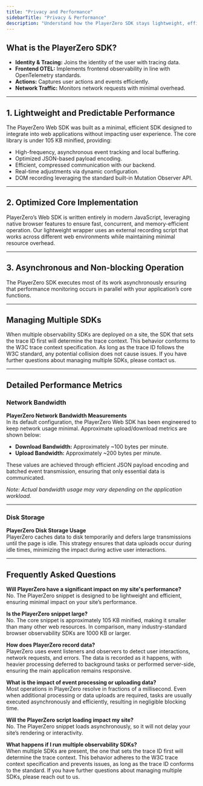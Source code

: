 ```yaml
---
title: "Privacy and Performance"
sidebarTitle: "Privacy & Performance"
description: "Understand how the PlayerZero SDK stays lightweight, efficient, and optimized for frontend performance."
---
```


## What is the PlayerZero SDK?

- **Identity & Tracing:** Joins the identity of the user with tracing data.
- **Frontend OTEL:** Implements frontend observability in line with OpenTelemetry standards.
- **Actions:** Captures user actions and events efficiently.
- **Network Traffic:** Monitors network requests with minimal overhead.

---

## 1. Lightweight and Predictable Performance

The PlayerZero Web SDK was built as a minimal, efficient SDK designed to integrate into web applications without impacting user experience. The core library is under 105 KB minified, providing:
- High-frequency, asynchronous event tracking and local buffering.
- Optimized JSON-based payload encoding.
- Efficient, compressed communication with our backend.
- Real-time adjustments via dynamic configuration.
- DOM recording leveraging the standard built-in Mutation Observer API.

---

## 2. Optimized Core Implementation

PlayerZero’s Web SDK is written entirely in modern JavaScript, leveraging native browser features to ensure fast, concurrent, and memory-efficient operation. Our lightweight wrapper uses an external recording script that works across different web environments while maintaining minimal resource overhead.

---

## 3. Asynchronous and Non-blocking Operation

The PlayerZero SDK executes most of its work asynchronously ensuring that performance monitoring occurs in parallel with your application’s core functions.

---

## Managing Multiple SDKs

When multiple observability SDKs are deployed on a site, the SDK that sets the trace ID first will determine the trace context. This behavior conforms to the W3C trace context specification. As long as the trace ID follows the W3C standard, any potential collision does not cause issues. If you have further questions about managing multiple SDKs, please contact us.

---

## Detailed Performance Metrics

### Network Bandwidth

**PlayerZero Network Bandwidth Measurements**  
In its default configuration, the PlayerZero Web SDK has been engineered to keep network usage minimal. Approximate upload/download metrics are shown below:
- **Download Bandwidth:** Approximately ~100 bytes per minute.
- **Upload Bandwidth:** Approximately ~200 bytes per minute.

These values are achieved through efficient JSON payload encoding and batched event transmission, ensuring that only essential data is communicated.

*Note: Actual bandwidth usage may vary depending on the application workload.*

---

### Disk Storage

**PlayerZero Disk Storage Usage**  
PlayerZero caches data to disk temporarily and defers large transmissions until the page is idle. This strategy ensures that data uploads occur during idle times, minimizing the impact during active user interactions.

---

## Frequently Asked Questions

**Will PlayerZero have a significant impact on my site's performance?**  
No. The PlayerZero snippet is designed to be lightweight and efficient, ensuring minimal impact on your site’s performance.

**Is the PlayerZero snippet large?**  
No. The core snippet is approximately 105 KB minified, making it smaller than many other web resources. In comparison, many industry-standard browser observability SDKs are 1000 KB or larger.

**How does PlayerZero record data?**  
PlayerZero uses event listeners and observers to detect user interactions, network requests, and errors. The data is recorded as it happens, with heavier processing deferred to background tasks or performed server-side, ensuring the main application remains responsive.

**What is the impact of event processing or uploading data?**  
Most operations in PlayerZero resolve in fractions of a millisecond. Even when additional processing or data uploads are required, tasks are usually executed asynchronously and efficiently, resulting in negligible blocking time.

**Will the PlayerZero script loading impact my site?**  
No. The PlayerZero snippet loads asynchronously, so it will not delay your site’s rendering or interactivity.

**What happens if I run multiple observability SDKs?**  
When multiple SDKs are present, the one that sets the trace ID first will determine the trace context. This behavior adheres to the W3C trace context specification and prevents issues, as long as the trace ID conforms to the standard. If you have further questions about managing multiple SDKs, please reach out to us.
